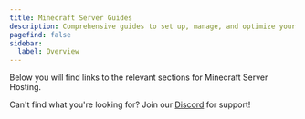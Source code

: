 ```yaml
---
title: Minecraft Server Guides
description: Comprehensive guides to set up, manage, and optimize your Minecraft server.
pagefind: false
sidebar:
  label: Overview
---
```




Below you will find links to the relevant sections for Minecraft Server Hosting.


<DirectoryListing />

Can't find what you're looking for? Join our [Discord](https://discord.gg/FN4XgbAwzr) for support!